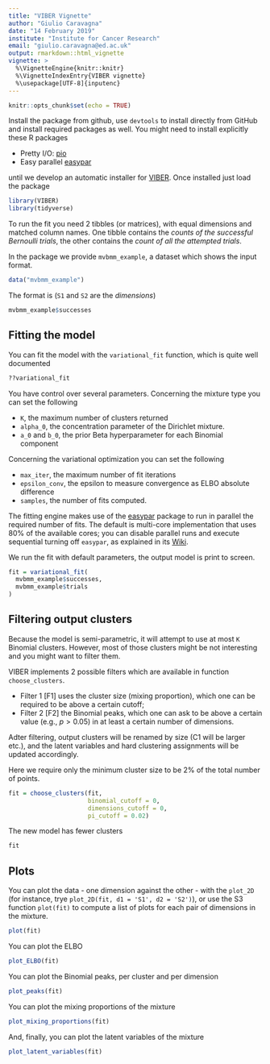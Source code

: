 ```yaml
---
title: "VIBER Vignette"
author: "Giulio Caravagna"
date: "14 February 2019"
institute: "Institute for Cancer Research"
email: "giulio.caravagna@ed.ac.uk"
output: rmarkdown::html_vignette
vignette: >
  %\VignetteEngine{knitr::knitr}
  %\VignetteIndexEntry{VIBER vignette}
  %\usepackage[UTF-8]{inputenc}
---
```


```r
knitr::opts_chunk$set(echo = TRUE)
```

Install the package from github, use `devtools` to install directly from GitHub and install required packages as well. You might need to install explicitly these R packages

- Pretty I/O: [pio](https://github.com/caravagn/pio)
- Easy parallel [easypar](https://github.com/caravagn/easypar)

until we develop an automatic installer for [VIBER](https://github.com/caravagn/VIBER). Once installed just load the package

```r
library(VIBER)
library(tidyverse)
```

To run the fit you need 2 tibbles (or matrices), with equal dimensions and matched column names. One tibble contains the *counts of the successful Bernoulli trials*, the other contains the *count of all the attempted trials*. 

In the package we provide `mvbmm_example`, a dataset which shows the input format.

```r
data("mvbmm_example")
```
The format is (`S1` and `S2` are the *dimensions*)
```r
mvbmm_example$successes
```

## Fitting the model

You can fit the model with the `variational_fit` function, which is quite well documented
```r
??variational_fit
```

You have control over several parameters. Concerning the mixture type you can set the following 

- `K`, the maximum number of clusters returned
- `alpha_0`, the concentration parameter of the Dirichlet mixture. 
- `a_0` and `b_0`, the prior Beta hyperparameter for each Binomial component

Concerning the variational optimization you can set the following

- `max_iter`, the maximum number of fit iterations
- `epsilon_conv`, the epsilon to measure convergence as ELBO absolute difference
- `samples`, the number of fits computed. 

The fitting engine makes use of the [easypar](https://github.com/caravagn/easypar) package to run in parallel the required number of fits. The default is multi-core implementation that uses 80% of the available cores; you can disable parallel runs and execute sequential turning off `easypar`, as explained in its [Wiki](https://github.com/caravagn/easypar).

We run the fit with default parameters, the output model is print to screen.
```r
fit = variational_fit(
  mvbmm_example$successes,
  mvbmm_example$trials
)
```

## Filtering output clusters

Because the model is semi-parametric, it will attempt to use at most `K` Binomial clusters. However, most of those clusters might be not interesting and you might want to filter them.

VIBER implements 2 possible filters which are available in function `choose_clusters`.


- Filter 1 [F1] uses the cluster size (mixing proportion), which one can be required to be above a certain cutoff;
- Filter 2 [F2] the Binomial peaks, which one can ask to be above a certain value (e.g., $p>0.05$) in at least a certain number of dimensions.

Adter filtering, output clusters will be renamed by size (C1 will be larger etc.), and the latent variables and  hard clustering assignments will be updated accordingly.

Here we require only the minimum cluster size to be 2% of the total number of points.
```r
fit = choose_clusters(fit, 
                      binomial_cutoff = 0, 
                      dimensions_cutoff = 0,
                      pi_cutoff = 0.02)
```
The new model has fewer clusters
```r
fit 
```


## Plots

You can plot the data - one dimension against the other - with the `plot_2D` (for instance, trye `plot_2D(fit, d1 = 'S1', d2 = 'S2')`), or use the S3 function `plot(fit)` to compute a list of plots for each pair of dimensions in the mixture.

```r
plot(fit)
```


You can plot the ELBO
```r
plot_ELBO(fit)
```

You can plot the Binomial peaks, per cluster and per dimension
```r
plot_peaks(fit)
```

You can plot the mixing proportions of the mixture 
```r
plot_mixing_proportions(fit)
```

And, finally, you can plot the latent variables of the mixture 
```r
plot_latent_variables(fit)
```

